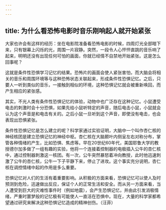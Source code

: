 ```yaml
---
---
---
```

title: 为什么看恐怖电影时音乐刚响起人就开始紧张
---




大家也许会有这样的经历：坐在电影院准备看恐怖电影的时候，四周灯光全部暗下来，只有银幕上闪烁的光，周围一片寂静。突然，一段令人心怦怦直跳的音乐响了起来，明明还没有出现任何可怕的画面，你就已经情不自禁地开始紧张。这是怎么回事呢？

这就是条件性恐惧学习记忆的结果。恐怖片的画面会使人紧张害怕，而大脑会将相关的音乐和周围环境等与这种恐怖状态关联起来，形成条件性恐惧记忆。之后，只要人一听到类似的音乐，一接触到相似的环境，这种恐惧记忆就会被重新唤回，而产生相应的紧张感。

其实，不光人类有条件性恐惧记忆的体验，动物中也广泛存在这种记忆。小鼠遭受电击的刺激时会十分恐惧，如果先给小鼠听特定的声音，随后电击小鼠，小鼠就会认为这个声音是和电击有关的。之后小鼠一旦听到这个声音，即使没有电击，也会表现出恐惧紧张。

条件性恐惧记忆是怎么建立的呢？科学家通过实验证明，大脑中一个叫作杏仁核的神经核团是建立恐惧记忆的神经中枢。杏仁核在大脑颞叶内侧呈左右对称分布，掌管各种情绪的产生，比如恐惧、焦虑等。早在20世纪60年代，美国耶鲁大学的教授德尔加多做了一组有趣的实验，他将一个连接着控制器的电极插入公牛的杏仁核中，通过控制器刺激这一核团。有一次，公牛突然暴怒着冲向教授，此时他迅速刺激了公牛的杏仁核，公牛一下子平静下来，停止了进攻。这个事实充分说明，杏仁核在调控情绪中起的作用是多么重要。



恐惧记忆对人们的生活有着重要影响。从积极的方面来看，恐惧记忆可以使人及时预测到危险，迅速做出反应，保证个人的正常生活和安全。而从另一方面来看，当人遭受到巨大的灾难性事件时（例如地震），会产生恐惧记忆，并由此引发消极情绪，严重时噩梦般的记忆极有可能使人一直活在恐惧中。现在，大量的科学家都希望通过研究来解决这种恐惧记忆造成的精神创伤。（汪菲）